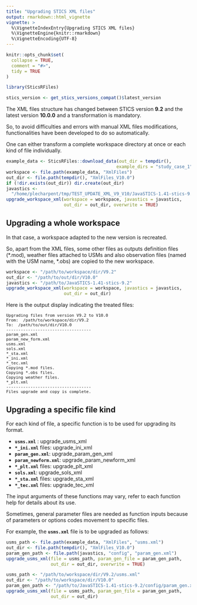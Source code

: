 ```yaml
---
title: "Upgrading STICS XML files"
output: rmarkdown::html_vignette
vignette: >
  %\VignetteIndexEntry{Upgrading STICS XML files}
  %\VignetteEngine{knitr::rmarkdown}
  %\VignetteEncoding{UTF-8}
---
```



```r
knitr::opts_chunk$set(
  collapse = TRUE,
  comment = "#>",
  tidy = TRUE
)

```

```r
library(SticsRFiles)
```

```r
stics_version <- get_stics_versions_compat()$latest_version
```


The XML files structure has changed between STICS version **9.2** and the latest version **10.0.0** and a transformation is mandatory.    

So, to avoid difficulties and errors with manual XML files modifications, functionalities have been developed to do so automatically.

One can either transform a complete workspace directory at once or each kind of file individually.


```r
example_data <- SticsRFiles::download_data(out_dir = tempdir(),
                                          example_dirs = "study_case_1", "V9.2")
workspace <- file.path(example_data, "XmlFiles")
out_dir <- file.path(tempdir(), "XmlFiles_V10.0")
if (!dir.exists(out_dir)) dir.create(out_dir)
javastics <-
  "/home/plecharpent/tmp/TEST_UPDATE_XML_V9_V10/JavaSTICS-1.41-stics-9.2"
upgrade_workspace_xml(workspace = workspace, javastics = javastics,
                      out_dir = out_dir, overwrite = TRUE)
```

## Upgrading a whole workspace

In that case, a workspace adapted to the new version is recreated.

So, apart from the XML files, some other files as outputs definition files (*.mod), weather files attached to USMs and also observation files (named with the USM name, \*.obs) are copied to the new workspace.

```r
workspace <- "/path/to/workspace/dir/V9.2"
out_dir <- "/path/to/out/dir/V10.0"
javastics <- "/path/to/JavaSTICS-1.41-stics-9.2"
upgrade_workspace_xml(workspace = workspace, javastics = javastics,
                      out_dir = out_dir)
```
Here is the output display indicating the treated files:

<pre style="font-size:11px;">
Upgrading files from version V9.2 to V10.0    
From:  /path/to/workspace/dir/V9.2   
To:  /path/to/out/dir/V10.0    
-----------------------------------   
param_gen.xml   
param_new_form.xml   
usms.xml   
sols.xml   
*_sta.xml   
*_ini.xml   
*_tec.xml   
Copying *.mod files.   
Copying *.obs files.   
Copying weather files.   
*_plt.xml    
-----------------------------------   
Files upgrade and copy is complete.   
</pre>



## Upgrading a specific file kind

For each kind of file, a specific function is to be used for upgrading its format.

* **`usms.xml`** : upgrade_usms_xml
* **`*_ini.xml`** files: upgrade_ini_xml
* **`param_gen.xml`**: upgrade_param_gen_xml
* **`param_newform.xml`**: upgrade_param_newform_xml
* **`*_plt.xml`** files: upgrade_plt_xml
* **`sols.xml`**: upgrade_sols_xml
* **`*_sta.xml`** files: upgrade_sta_xml
* **`*_tec.xml`** files: upgrade_tec_xml

The input arguments of these functions may vary, refer to each function help for details
about its use.    

Sometimes, general parameter files are needed as function inputs because of parameters or options codes movement to specific files. 

For example, the **`usms.xml`** file is to be upgraded as follows:

```r
usms_path <- file.path(example_data, "XmlFiles", "usms.xml")
out_dir <- file.path(tempdir(), "XmlFiles_V10.0")
param_gen_path <- file.path(javastics, "config", "param_gen.xml")
upgrade_usms_xml(file = usms_path, param_gen_file = param_gen_path,
                 out_dir = out_dir, overwrite = TRUE)
```

```r
usms_path <- "/path/to/workspace/dir/V9.2/usms.xml"
out_dir <- "/path/to/workspace/dir/V10.0"
param_gen_path <- "/path/to/JavaSTICS-1.41-stics-9.2/config/param_gen.xml"
upgrade_usms_xml(file = usms_path, param_gen_file = param_gen_path,
                 out_dir = out_dir)
```








